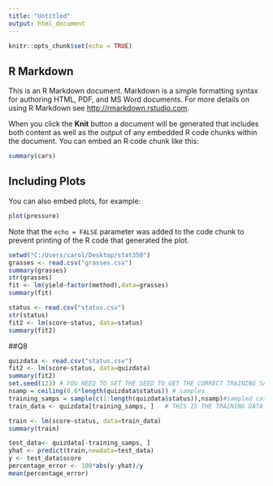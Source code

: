 ```yaml
---
title: "Untitled"
output: html_document
---
```


```r
knitr::opts_chunk$set(echo = TRUE)
```

## R Markdown

This is an R Markdown document. Markdown is a simple formatting syntax for authoring HTML, PDF, and MS Word documents. For more details on using R Markdown see <http://rmarkdown.rstudio.com>.

When you click the **Knit** button a document will be generated that includes both content as well as the output of any embedded R code chunks within the document. You can embed an R code chunk like this:

```r
summary(cars)
```

## Including Plots

You can also embed plots, for example:

```r
plot(pressure)
```

Note that the `echo = FALSE` parameter was added to the code chunk to prevent printing of the R code that generated the plot.

```r
setwd("C:/Users/carol/Desktop/stat350")
grasses <- read.csv("grasses.csv")
summary(grasses)
str(grasses)
fit <- lm(yield~factor(method),data=grasses)
summary(fit)
```

```r
status <- read.csv("status.csv")
str(status)
fit2 <- lm(score~status, data=status)
summary(fit2)
```
##Q8
```r
quizdata <- read.csv("status.csv")
fit2 <- lm(score~status, data=quizdata)
summary(fit2)
set.seed(123) # YOU NEED TO SET THE SEED TO GET THE CORRECT TRAINING SAMPLE
nsamp = ceiling(0.6*length(quizdata$status)) # samples
training_samps = sample(c(1:length(quizdata$status)),nsamp)#sampled cases
train_data <- quizdata[training_samps, ]   # THIS IS THE TRAINING DATA
```

```r
train <- lm(score~status, data=train_data)
summary(train)
```

```r
test_data<- quizdata[-training_samps, ]
yhat <- predict(train,newdata=test_data)
y <- test_data$score 
percentage_error <- 100*abs(y-yhat)/y
mean(percentage_error)
```

